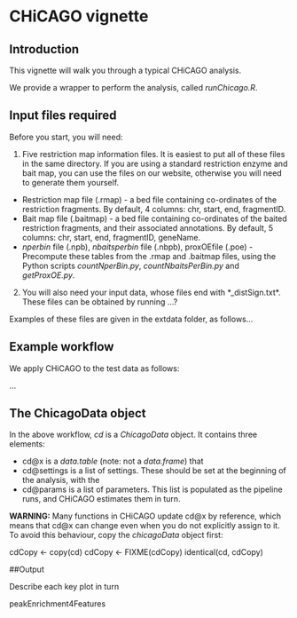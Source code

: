 # CHiCAGO vignette

## Introduction

This vignette will walk you through a typical CHiCAGO analysis.

We provide a wrapper to perform the analysis, called *runChicago.R*.

## Input files required

Before you start, you will need: 

1. Five restriction map information files. It is easiest to put all of these files in the same directory. If you are using a standard restriction enzyme and bait map, you can use the files on our website, otherwise you will need to generate them yourself.

  * Restriction map file (.rmap) - a bed file containing co-ordinates of the restriction fragments. By default, 4 columns: chr, start, end, fragmentID.
  * Bait map file (.baitmap) - a bed file containing co-ordinates of the baited restriction fragments, and their associated annotations. By default, 5 columns: chr, start, end, fragmentID, geneName.
  * *nperbin* file (.npb), *nbaitsperbin* file (.nbpb), proxOEfile (.poe) - Precompute these tables from the .rmap and .baitmap files, using the Python scripts *countNperBin.py*, *countNbaitsPerBin.py* and *getProxOE.py*. 

2. You will also need your input data, whose files end with *_distSign.txt*. These files can be obtained by running ...?

Examples of these files are given in the extdata folder, as follows...

## Example workflow

We apply CHiCAGO to the test data as follows:

...

## The ChicagoData object

In the above workflow, *cd* is a *ChicagoData* object. It contains three elements:

* cd@x is a *data.table* (note: not a *data.frame*) that 
* cd@settings is a list of settings. These should be set at the beginning of the analysis, with the 
* cd@params is a list of parameters. This list is populated as the pipeline runs, and CHiCAGO estimates them in turn.

**WARNING:** Many functions in CHiCAGO update cd@x by reference, which means that cd@x can change even when you do not explicitly assign to it.
To avoid this behaviour, copy the *chicagoData* object first:

cdCopy <- copy(cd)
cdCopy <- FIXME(cdCopy)
identical(cd, cdCopy)

##Output

Describe each key plot in turn

peakEnrichment4Features
